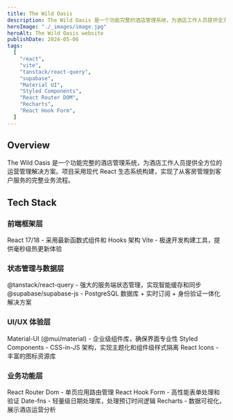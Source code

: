 ```yaml
---
title: The Wild Oasis
description: The Wild Oasis 是一个功能完整的酒店管理系统，为酒店工作人员提供全方位的运营管理解决方案。项目采用现代 React 生态系统构建，实现了从客房管理到客户服务的完整业务流程。
heroImage: "./_images/image.jpg"
heroAlt: The Wild Oasis website
publishDate: 2024-05-06
tags:
  [
    "react",
    "vite",
    "tanstack/react-query",
    "supabase",
    "Material UI",
    "Styled Components",
    "React Router DOM",
    "Recharts",
    "React Hook Form",
  ]
---
```


## Overview

The Wild Oasis 是一个功能完整的酒店管理系统，为酒店工作人员提供全方位的运营管理解决方案。项目采用现代 React 生态系统构建，实现了从客房管理到客户服务的完整业务流程。

## Tech Stack

### 前端框架层

React 17/18 - 采用最新函数式组件和 Hooks 架构
Vite - 极速开发构建工具，提供毫秒级热更新体验

### 状态管理与数据层

@tanstack/react-query - 强大的服务端状态管理，实现智能缓存和同步
@supabase/supabase-js - PostgreSQL 数据库 + 实时订阅 + 身份验证一体化解决方案

### UI/UX 体验层

Material-UI (@mui/material) - 企业级组件库，确保界面专业性
Styled Components - CSS-in-JS 架构，实现主题化和组件级样式隔离
React Icons - 丰富的图标资源库

### 业务功能层

React Router Dom - 单页应用路由管理
React Hook Form - 高性能表单处理和验证
Date-fns - 轻量级日期处理库，处理预订时间逻辑
Recharts - 数据可视化，展示酒店运营分析
